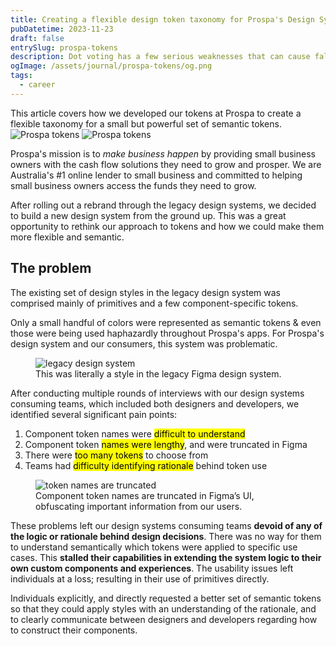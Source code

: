 ```yaml
---
title: Creating a flexible design token taxonomy for Prospa's Design System
pubDatetime: 2023-11-23
draft: false
entrySlug: prospa-tokens
description: Dot voting has a few serious weaknesses that can cause false or misleading results.
ogImage: /assets/journal/prospa-tokens/og.png
tags:
  - career
---
```



<span class='text-lg '>
	This article covers how we developed our tokens at Prospa to create a flexible taxonomy for a
	small but powerful set of semantic tokens.
</span>

<Image src={featureImage} className='superwide hidden md:block' alt='Prospa tokens' />
<Image src={featureImageSm} className='wide md:hidden' alt='Prospa tokens' />

Prospa's mission is to _make business happen_ by providing small business owners with the cash flow solutions
they need to grow and prosper. We are Australia's #1 online lender to small business and committed to
helping small business owners access the funds they need to grow.

After rolling out a rebrand through the legacy design systems, we decided to build a new design system from the ground up. This was a great opportunity to rethink our approach to tokens and how we could make them more flexible and semantic.

## The problem

The existing set of design styles in the legacy design system was comprised mainly of primitives and a few component-specific tokens.

Only a small handful of colors were represented as semantic tokens & even those were being used haphazardly throughout Prospa's apps. For Prospa's design system and our consumers, this system was problematic.

<figure>
	<Image src={problem} alt='legacy design system' />
	<figcaption>This was literally a style in the legacy Figma design system.</figcaption>
</figure>

After conducting multiple rounds of interviews with our design systems consuming teams, which included both designers and developers, we identified several significant pain points:

1. Component token names were <mark>difficult to understand</mark>
1. Component token <mark>names were lengthy</mark>, and were truncated in Figma
1. There were <mark>too many tokens</mark> to choose from
1. Teams had <mark>difficulty identifying rationale</mark> behind token use

<figure>
	<Image src={truncated} alt='token names are truncated' />
	<figcaption>
		Component token names are truncated in Figma’s UI, obfuscating important information from our
		users.
	</figcaption>
</figure>

These problems left our design systems consuming teams **devoid of any of the logic or rationale behind design decisions**. There was no way for them to understand semantically which tokens were applied to specific use cases. This **stalled their capabilities in extending the system logic to their own custom components and experiences**. The usability issues left individuals at a loss; resulting in their use of primitives directly.

Individuals explicitly, and directly requested a better set of semantic tokens so that they could apply styles with an understanding of the rationale, and to clearly communicate between designers and developers regarding how to construct their components.
